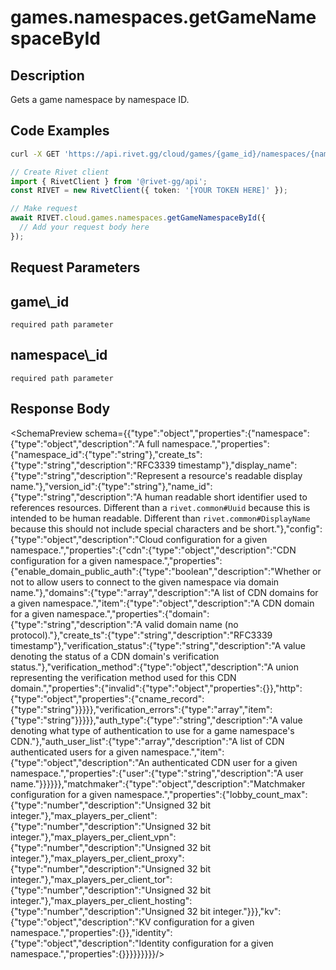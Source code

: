 
# games.namespaces.getGameNamespaceById



## Description

Gets a game namespace by namespace ID.


## Code Examples

<CodeGroup title='Request' tag='GET' label='https://api.rivet.gg/cloud/games/{game_id}/namespaces/{namespace_id}'>

```bash {{ "title": "cURL" }}
curl -X GET 'https://api.rivet.gg/cloud/games/{game_id}/namespaces/{namespace_id}'
```

```ts
// Create Rivet client
import { RivetClient } from '@rivet-gg/api';
const RIVET = new RivetClient({ token: '[YOUR TOKEN HERE]' });

// Make request
await RIVET.cloud.games.namespaces.getGameNamespaceById({
  // Add your request body here
});
```

</CodeGroup>

## Request Parameters
<div className="property ml-4">
<div className="flex flex-row items-center my-2">
<h2 className="text-lg font-bold text-cream-50 m-0">game\_id</h2><code className="m-0 ml-4 pb-0 pt-0.5 text-cream-500"><span className="font-normal text-cream-600">required</span> path parameter</code>
</div>

</div>
<div className="property ml-4">
<div className="flex flex-row items-center my-2">
<h2 className="text-lg font-bold text-cream-50 m-0">namespace\_id</h2><code className="m-0 ml-4 pb-0 pt-0.5 text-cream-500"><span className="font-normal text-cream-600">required</span> path parameter</code>
</div>

</div>

## Response Body
<SchemaPreview schema={{"type":"object","properties":{"namespace":{"type":"object","description":"A full namespace.","properties":{"namespace_id":{"type":"string"},"create_ts":{"type":"string","description":"RFC3339 timestamp"},"display_name":{"type":"string","description":"Represent a resource's readable display name."},"version_id":{"type":"string"},"name_id":{"type":"string","description":"A human readable short identifier used to references resources. Different than a `rivet.common#Uuid` because this is intended to be human readable. Different than `rivet.common#DisplayName` because this should not include special characters and be short."},"config":{"type":"object","description":"Cloud configuration for a given namespace.","properties":{"cdn":{"type":"object","description":"CDN configuration for a given namespace.","properties":{"enable_domain_public_auth":{"type":"boolean","description":"Whether or not to allow users to connect to the given namespace via domain name."},"domains":{"type":"array","description":"A list of CDN domains for a given namespace.","item":{"type":"object","description":"A CDN domain for a given namespace.","properties":{"domain":{"type":"string","description":"A valid domain name (no protocol)."},"create_ts":{"type":"string","description":"RFC3339 timestamp"},"verification_status":{"type":"string","description":"A value denoting the status of a CDN domain's verification status."},"verification_method":{"type":"object","description":"A union representing the verification method used for this CDN domain.","properties":{"invalid":{"type":"object","properties":{}},"http":{"type":"object","properties":{"cname_record":{"type":"string"}}}}},"verification_errors":{"type":"array","item":{"type":"string"}}}}},"auth_type":{"type":"string","description":"A value denoting what type of authentication to use for a game namespace's CDN."},"auth_user_list":{"type":"array","description":"A list of CDN authenticated users for a given namespace.","item":{"type":"object","description":"An authenticated CDN user for a given namespace.","properties":{"user":{"type":"string","description":"A user name."}}}}}},"matchmaker":{"type":"object","description":"Matchmaker configuration for a given namespace.","properties":{"lobby_count_max":{"type":"number","description":"Unsigned 32 bit integer."},"max_players_per_client":{"type":"number","description":"Unsigned 32 bit integer."},"max_players_per_client_vpn":{"type":"number","description":"Unsigned 32 bit integer."},"max_players_per_client_proxy":{"type":"number","description":"Unsigned 32 bit integer."},"max_players_per_client_tor":{"type":"number","description":"Unsigned 32 bit integer."},"max_players_per_client_hosting":{"type":"number","description":"Unsigned 32 bit integer."}}},"kv":{"type":"object","description":"KV configuration for a given namespace.","properties":{}},"identity":{"type":"object","description":"Identity configuration for a given namespace.","properties":{}}}}}}}}}/>
